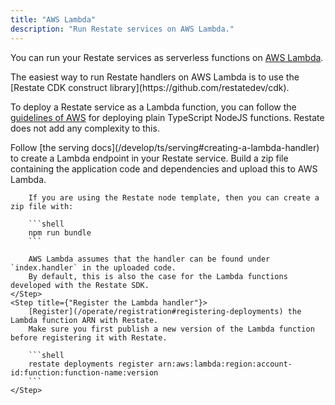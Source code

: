 ```yaml
---
title: "AWS Lambda"
description: "Run Restate services on AWS Lambda."
---
```



You can run your Restate services as serverless functions on [AWS Lambda](https://aws.amazon.com/lambda/).


<Info>
    The easiest way to run Restate handlers on AWS Lambda is to use the [Restate CDK construct library](https://github.com/restatedev/cdk).
</Info>

To deploy a Restate service as a Lambda function, you can follow the [guidelines of AWS](https://docs.aws.amazon.com/lambda/latest/dg/typescript-package.html)
for deploying plain TypeScript NodeJS functions. Restate does not add any complexity to this.

<Steps>
    <Step title={"Create a Lambda endpoint"}>
        Follow [the serving docs](/develop/ts/serving#creating-a-lambda-handler) to create a Lambda endpoint in your Restate service.
    </Step>
    <Step title={"Build the zip file"}>
        Build a zip file containing the application code and dependencies and upload this to AWS Lambda.

        If you are using the Restate node template, then you can create a zip file with:

        ```shell
        npm run bundle
        ```

        AWS Lambda assumes that the handler can be found under `index.handler` in the uploaded code.
        By default, this is also the case for the Lambda functions developed with the Restate SDK.
    </Step>
    <Step title={"Register the Lambda handler"}>
        [Register](/operate/registration#registering-deployments) the Lambda function ARN with Restate.
        Make sure you first publish a new version of the Lambda function before registering it with Restate.

        ```shell
        restate deployments register arn:aws:lambda:region:account-id:function:function-name:version
        ```
    </Step>
</Steps>


